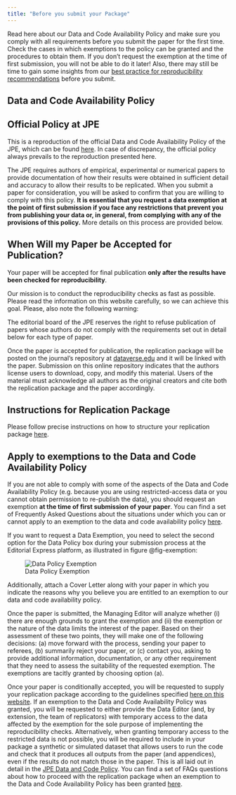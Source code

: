 ```yaml
---
title: "Before you submit your Package"
---
```


Read here about our Data and Code Availability Policy and make sure you comply with all requirements before you submit the paper for the first time. Check the cases in which exemptions to the policy can be granted and the procedures to obtain them. If you don't request the exemption at the time of first submission, you will not be able to do it later! Also, there may still be time to gain some insights from our [best practice for reproducibility recommendations](best.qmd) before you submit.


## Data and Code Availability Policy

:::{.callout-note}

# Official Policy at JPE

This is a reproduction of the official Data and Code Availability Policy of the JPE, which can be found [here](https://www.journals.uchicago.edu/journals/jpe/datapolicy). In case of discrepancy, the official policy always prevails to the reproduction presented here.
:::

The JPE requires authors of empirical, experimental or numerical papers to provide documentation of how their results were obtained in sufficient detail and accuracy to allow their results to be replicated. When you submit a paper for consideration, you will be asked to confirm that you are willing to comply with this policy. **It is essential that you request a data exemption at the point of first submission if you face any restrictions that prevent you from publishing your data or, in general, from complying with any of the provisions of this policy.** More details on this process are provided below.

::: {.callout-important}
# When Will my Paper be Accepted for Publication?

Your paper will be accepted for final publication **only after the results have been checked for reproducibility**. 
:::

Our mission is to conduct the reproducibility checks as fast as possible. Please read the information on this website carefully, so we can achieve this goal. Please, also note the following warning:

::: {.callout-warning}
The editorial board of the JPE reserves the right to refuse publication of papers whose authors do not comply with the requirements set out in detail below for each type of paper.
:::

Once the paper is accepted for publication, the replication package will be posted on the journal's repository at [dataverse.edu](https://dataverse.harvard.edu/dataverse/JPE) and it will be linked with the paper.  Submission on this online repository indicates that the authors license users to download, copy, and modify this material. Users of the material must acknowledge all authors as the original creators and cite both the replication package and the paper accordingly.

::: {.callout-tip}

# Instructions for Replication Package

Please follow precise instructions on how to structure your replication package [here](package.qmd).

:::


## Apply to exemptions to the Data and Code Availability Policy

If you are not able to comply with some of the aspects of the Data and Code Availability Policy (e.g. because you are using restricted-access data or you cannot obtain permission to re-publish the data), you should request an exemption **at the time of first submission of your paper**. You can find a set of Frequently Asked Questions about the situations under which you can or cannot apply to an exemption to the data and code availability policy [here](faqs.qmd). 

If you want to request a Data Exemption, you need to select the second option for the Data Policy box during your submission process at the Editorial Express platform, as illustrated in figure @fig-exemption:

![Data Policy Exemption](/img/Data_policy.png){#fig-exemption}

Additionally, attach a Cover Letter along with your paper in which you indicate the reasons why you believe you are entitled to an exemption to our data and code availability policy. 

Once the paper is submitted, the Managing Editor will analyze whether (i) there are enough grounds to grant the exemption and (ii) the exemption or the nature of the data limits the interest of the paper. Based on their assessment of these two points, they will make one of the following decisions: (a) move forward with the process, sending your paper to referees, (b) summarily reject your paper, or (c) contact you, asking to provide additional information, documentation, or any other requirement that they need to assess the suitability of the requested exemption. The exemptions are tacitly granted by choosing option (a). 

Once your paper is conditionally accepted, you will be requested to supply your replication package according to the guidelines specified [here on this website](package.qmd). If an exemption to the Data and Code Availability Policy was granted, you will be requested to either provide the Data Editor (and, by extension, the team of replicators) with temporary access to the data affected by the exemption for the sole purpose of implementing the reproducibility checks. Alternatively, when granting temporary access to the restricted data is not possible, you will be required to include in your package a synthetic or simulated dataset that allows users to run the code and check that it produces all outputs from the paper (and appendices), even if the results do not match those in the paper. This is all laid out in detail in the [JPE Data and Code Policy](policy.qmd). You can find a set of FAQs questions about how to proceed with the replication package when an exemption to the Data and Code Availability Policy has been granted [here](faqs#procedures-when-exemptions-are-granted). 